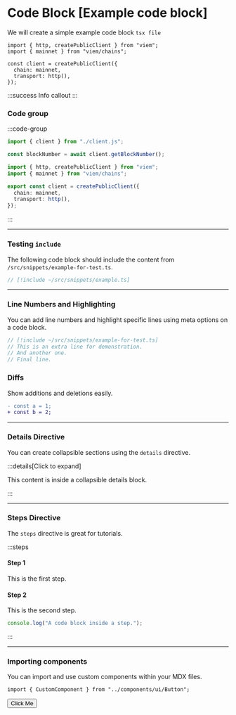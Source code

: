 
# Code Block [Example code block]

We will create a simple example code block `tsx file`

```tsx [example.tsx]
import { http, createPublicClient } from "viem";
import { mainnet } from "viem/chains";

const client = createPublicClient({
  chain: mainnet,
  transport: http(),
});
```

:::success
Info callout
:::

### Code group

:::code-group

```ts twoslash [example.ts]
import { client } from "./client.js";

const blockNumber = await client.getBlockNumber();
```

```ts twoslash [client.ts] filename="client.ts"
import { http, createPublicClient } from "viem";
import { mainnet } from "viem/chains";

export const client = createPublicClient({
  chain: mainnet,
  transport: http(),
});
```

:::

---

### Testing `include`

The following code block should include the content from `/src/snippets/example-for-test.ts`.

```ts [example.ts]
// [!include ~/src/snippets/example.ts]
```

---

### Line Numbers and Highlighting

You can add line numbers and highlight specific lines using meta options on a code block.

```ts showLineNumbers [example.ts]
// [!include ~/src/snippets/example-for-test.ts]
// This is an extra line for demonstration.
// And another one.
// Final line.
```

### Diffs

Show additions and deletions easily.

```diff
- const a = 1;
+ const b = 2;
```

---

### Details Directive

You can create collapsible sections using the `details` directive.

:::details[Click to expand]

This content is inside a collapsible details block.

:::

---

### Steps Directive

The `steps` directive is great for tutorials.

:::steps

#### Step 1

This is the first step.

#### Step 2

This is the second step.

```ts
console.log("A code block inside a step.");
```

:::

---

### Importing components

You can import and use custom components within your MDX files.

```tsx
import { CustomComponent } from "../components/ui/Button";
```

<Button>Click Me</Button>

